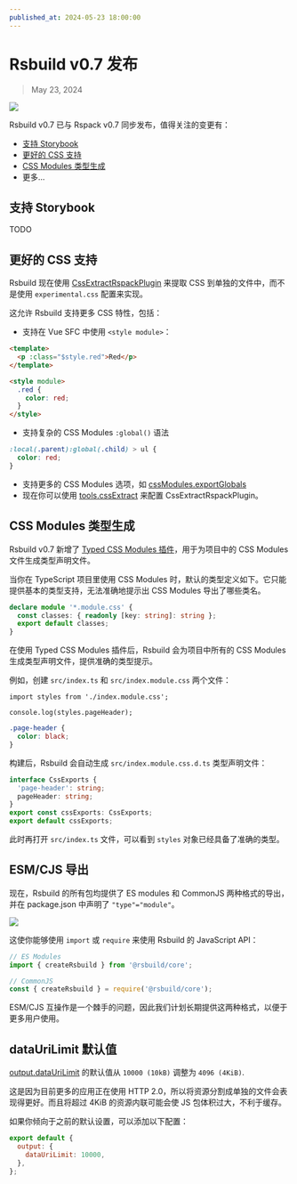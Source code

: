```yaml
---
published_at: 2024-05-23 18:00:00
---
```


# Rsbuild v0.7 发布

> May 23, 2024

![](https://assets.rspack.dev/rsbuild/rsbuild-banner-with-storybook.png)

Rsbuild v0.7 已与 Rspack v0.7 同步发布，值得关注的变更有：

- [支持 Storybook](#支持-storybook)
- [更好的 CSS 支持](#更好的-css-支持)
- [CSS Modules 类型生成](#css-modules-类型生成)
- 更多...

## 支持 Storybook

TODO

## 更好的 CSS 支持

Rsbuild 现在使用 [CssExtractRspackPlugin](https://www.rspack.dev/plugins/rspack/css-extract-rspack-plugin) 来提取 CSS 到单独的文件中，而不是使用 `experimental.css` 配置来实现。

这允许 Rsbuild 支持更多 CSS 特性，包括：

- 支持在 Vue SFC 中使用 `<style module>`：

```html title="index.vue"
<template>
  <p :class="$style.red">Red</p>
</template>

<style module>
  .red {
    color: red;
  }
</style>
```

- 支持复杂的 CSS Modules `:global()` 语法

```css title="style.module.css"
:local(.parent):global(.child) > ul {
  color: red;
}
```

- 支持更多的 CSS Modules 选项，如 [cssModules.exportGlobals](/config/output/css-modules#cssmodulesexportglobals)
- 现在你可以使用 [tools.cssExtract](/config/tools/css-extract) 来配置 CssExtractRspackPlugin。

## CSS Modules 类型生成

Rsbuild v0.7 新增了 [Typed CSS Modules 插件](/plugins/list/plugin-typed-css-modules)，用于为项目中的 CSS Modules 文件生成类型声明文件。

当你在 TypeScript 项目里使用 CSS Modules 时，默认的类型定义如下。它只能提供基本的类型支持，无法准确地提示出 CSS Modules 导出了哪些类名。

```ts title="src/env.d.ts"
declare module '*.module.css' {
  const classes: { readonly [key: string]: string };
  export default classes;
}
```

在使用 Typed CSS Modules 插件后，Rsbuild 会为项目中所有的 CSS Modules 生成类型声明文件，提供准确的类型提示。

例如，创建 `src/index.ts` 和 `src/index.module.css` 两个文件：

```tsx title="src/index.ts"
import styles from './index.module.css';

console.log(styles.pageHeader);
```

```css title="index.module.css"
.page-header {
  color: black;
}
```

构建后，Rsbuild 会自动生成 `src/index.module.css.d.ts` 类型声明文件：

```ts title="src/index.module.css.d.ts"
interface CssExports {
  'page-header': string;
  pageHeader: string;
}
export const cssExports: CssExports;
export default cssExports;
```

此时再打开 `src/index.ts` 文件，可以看到 `styles` 对象已经具备了准确的类型。

## ESM/CJS 导出

现在，Rsbuild 的所有包均提供了 ES modules 和 CommonJS 两种格式的导出，并在 package.json 中声明了 `"type"="module"`。

![](https://assets.rspack.dev/rsbuild/assets/rsbuild-dual-package-example.png)

这使你能够使用 `import` 或 `require` 来使用 Rsbuild 的 JavaScript API：

```js
// ES Modules
import { createRsbuild } from '@rsbuild/core';

// CommonJS
const { createRsbuild } = require('@rsbuild/core');
```

ESM/CJS 互操作是一个棘手的问题，因此我们计划长期提供这两种格式，以便于更多用户使用。

## dataUriLimit 默认值

[output.dataUriLimit](/config/output/data-uri-limit) 的默认值从 `10000 (10kB)` 调整为 `4096 (4KiB)`.

这是因为目前更多的应用正在使用 HTTP 2.0，所以将资源分割成单独的文件会表现得更好。而且将超过 4KiB 的资源内联可能会使 JS 包体积过大，不利于缓存。

如果你倾向于之前的默认设置，可以添加以下配置：

```js title="rsbuild.config.ts"
export default {
  output: {
    dataUriLimit: 10000,
  },
};
```
